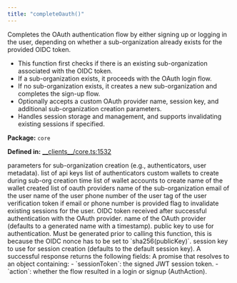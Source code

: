 ```yaml
---
title: "completeOauth()"
---
```



<H3Bordered text="Overview" />

Completes the OAuth authentication flow by either signing up or logging in the user, depending on whether a sub-organization already exists for the provided OIDC token.

<ul>
  <li>This function first checks if there is an existing sub-organization associated with the OIDC token.</li>
  <li>If a sub-organization exists, it proceeds with the OAuth login flow.</li>
  <li>If no sub-organization exists, it creates a new sub-organization and completes the sign-up flow.</li>
  <li>Optionally accepts a custom OAuth provider name, session key, and additional sub-organization creation parameters.</li>
  <li>Handles session storage and management, and supports invalidating existing sessions if specified.</li>
</ul>

<p><strong>Package:</strong> <code>core</code></p>

<p><strong>Defined in:</strong> <a href="https://github.com/tkhq/sdk/blob/main/packages/core/src/__clients__/core.ts#L1532">__clients__/core.ts:1532</a></p>

<H3Bordered text="Parameters" />

<ParamField body="params" type='CompleteOauthParams' required={true} >
  <Expandable title="params details">
    <NestedParam parentKey="params" childKey="createSubOrgParams" type='CreateSubOrgParams' required={false}>
parameters for sub-organization creation (e.g., authenticators, user metadata).
</NestedParam>
    <Expandable title="createSubOrgParams details">
    <NestedParam parentKey="params.createSubOrgParams" childKey="apiKeys" type='object[]' required={false}>
list of api keys
</NestedParam>
    <NestedParam parentKey="params.createSubOrgParams" childKey="authenticators" type='object[]' required={false}>
list of authenticators
</NestedParam>
    <NestedParam parentKey="params.createSubOrgParams" childKey="customWallet" type='CustomWallet' required={false}>
custom wallets to create during sub-org creation time
</NestedParam>
    <Expandable title="customWallet details">
    <NestedParam parentKey="params.createSubOrgParams.customWallet" childKey="walletAccounts" type='v1WalletAccountParams[]' required={true}>
list of wallet accounts to create
</NestedParam>
    <NestedParam parentKey="params.createSubOrgParams.customWallet" childKey="walletName" type='string' required={true}>
name of the wallet created
</NestedParam>
    </Expandable>
    <NestedParam parentKey="params.createSubOrgParams" childKey="oauthProviders" type='Provider[]' required={false}>
list of oauth providers
</NestedParam>
    <NestedParam parentKey="params.createSubOrgParams" childKey="subOrgName" type='string' required={false}>
name of the sub-organization
</NestedParam>
    <NestedParam parentKey="params.createSubOrgParams" childKey="userEmail" type='string' required={false}>
email of the user
</NestedParam>
    <NestedParam parentKey="params.createSubOrgParams" childKey="userName" type='string' required={false}>
name of the user
</NestedParam>
    <NestedParam parentKey="params.createSubOrgParams" childKey="userPhoneNumber" type='string' required={false}>
phone number of the user
</NestedParam>
    <NestedParam parentKey="params.createSubOrgParams" childKey="userTag" type='string' required={false}>
tag of the user
</NestedParam>
    <NestedParam parentKey="params.createSubOrgParams" childKey="verificationToken" type='string' required={false}>
verification token if email or phone number is provided
</NestedParam>
    </Expandable>
    <NestedParam parentKey="params" childKey="invalidateExisting" type='boolean' required={false}>
flag to invalidate existing sessions for the user.
</NestedParam>
    <NestedParam parentKey="params" childKey="oidcToken" type='string' required={true}>
OIDC token received after successful authentication with the OAuth provider.
</NestedParam>
    <NestedParam parentKey="params" childKey="providerName" type='string' required={false}>
name of the OAuth provider (defaults to a generated name with a timestamp).
</NestedParam>
    <NestedParam parentKey="params" childKey="publicKey" type='string' required={true}>
public key to use for authentication. Must be generated prior to calling this function, this is because the OIDC nonce has to be set to `sha256(publicKey)`.
</NestedParam>
    <NestedParam parentKey="params" childKey="sessionKey" type='string' required={false}>
session key to use for session creation (defaults to the default session key).
</NestedParam>
  </Expandable>
</ParamField>

<H3Bordered text="Response" />
A successful response returns the following fields:

<ResponseField name="returns" type="BaseAuthResult & object" required={true} >
  A promise that resolves to an object containing:
         - `sessionToken`: the signed JWT session token.
         - `action`: whether the flow resulted in a login or signup (AuthAction).
</ResponseField>
